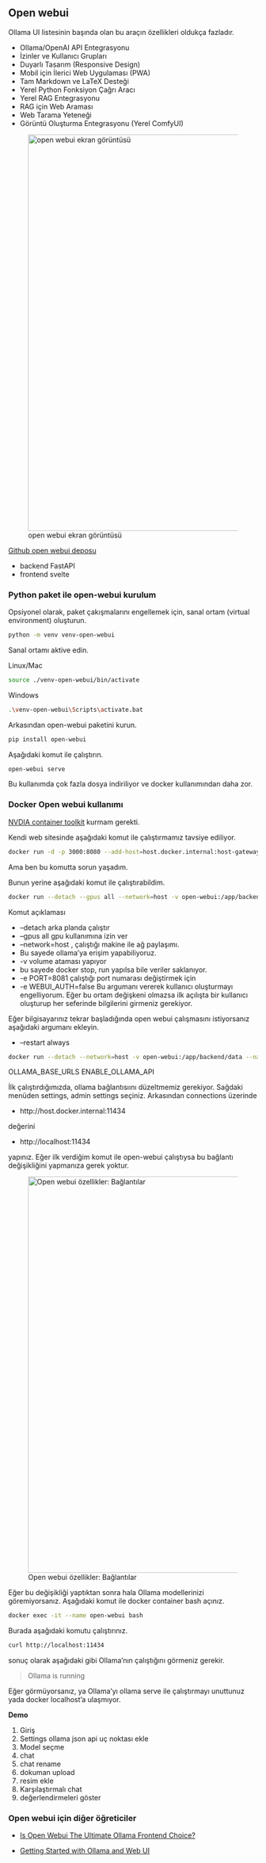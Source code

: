 ## Open webui

Ollama UI listesinin başında olan bu araçın özellikleri oldukça fazladır.

- Ollama/OpenAI API Entegrasyonu
- İzinler ve Kullanıcı Grupları
- Duyarlı Tasarım (Responsive Design)
- Mobil için İlerici Web Uygulaması (PWA)
- Tam Markdown ve LaTeX Desteği
- Yerel Python Fonksiyon Çağrı Aracı
- Yerel RAG Entegrasyonu
- RAG için Web Araması
- Web Tarama Yeteneği
- Görüntü Oluşturma Entegrasyonu (Yerel ComfyUI)


![open webui ekran görüntüsü](images/screenshot-open-webui.png){width=800}


[Github open webui deposu](https://github.com/open-webui/open-webui)

- backend FastAPI
- frontend svelte


### Python paket ile open-webui kurulum


Opsiyonel olarak, paket çakışmalarını engellemek için, sanal ortam (virtual environment) oluşturun.

```bash
python -m venv venv-open-webui
```

Sanal ortamı aktive edin.

Linux/Mac

```bash
source ./venv-open-webui/bin/activate
```

Windows

```bash
.\venv-open-webui\Scripts\activate.bat
```


Arkasından open-webui paketini kurun.

```bash
pip install open-webui
```

Aşağıdaki komut ile çalıştırın.

```bash
open-webui serve
```

Bu kullanımda çok fazla dosya indiriliyor ve docker kullanımından daha zor.


### Docker Open webui kullanımı


[NVDIA container toolkit](https://docs.nvidia.com/datacenter/cloud-native/container-toolkit/latest/install-guide.html) kurmam gerekti.

Kendi web sitesinde aşağıdaki komut ile çalıştırmamız tavsiye ediliyor.

```bash
docker run -d -p 3000:8080 --add-host=host.docker.internal:host-gateway -v open-webui:/app/backend/data --name open-webui --restart always ghcr.io/open-webui/open-webui:main
```

Ama ben bu komutta sorun yaşadım.



Bunun yerine aşağıdaki komut ile çalıştırabildim.


```bash
docker run --detach --gpus all --network=host -v open-webui:/app/backend/data --name open-webui  -e PORT=8081 -e WEBUI_AUTH=false ghcr.io/open-webui/open-webui:cuda 
```




Komut açıklaması

- --detach arka planda çalıştır
- --gpus all gpu kullanımına izin ver
- --network=host , çalıştığı makine ile ağ paylaşımı. 
- Bu sayede ollama'ya erişim yapabiliyoruz.
- -v volume ataması yapıyor 
- bu sayede docker stop, run yapılsa bile veriler saklanıyor.
- -e PORT=8081 çalıştığı port numarası değiştirmek için
- -e WEBUI_AUTH=false Bu argumanı vererek kullanıcı oluşturmayı engelliyorum.
Eğer bu ortam değişkeni olmazsa ilk açılışta bir kullanıcı oluşturup her seferinde bilgilerini girmeniz gerekiyor.





Eğer bilgisayarınız tekrar başladığında open webui çalışmasını istiyorsanız aşağıdaki argumanı ekleyin. 

- --restart always  




```bash
docker run --detach --network=host -v open-webui:/app/backend/data --name open-webui  -e PORT=8081 -e WEBUI_AUTH=false ghcr.io/open-webui/open-webui:cuda 
```

OLLAMA_BASE_URLS
ENABLE_OLLAMA_API


İlk çalıştırdığımızda, ollama bağlantısıını düzeltmemiz gerekiyor.
Sağdaki menüden settings, admin settings seçiniz.
Arkasından connections üzerinde 

- http://host.docker.internal:11434

değerini

- http://localhost:11434


yapınız.
Eğer ilk verdiğim komut ile open-webui çalıştıysa bu bağlantı değişikliğini yapmanıza gerek yoktur.


![Open webui özellikler: Bağlantılar](images/screenshot-open-webui-settings-connections.png){width=800}

Eğer bu değişikliği yaptıktan sonra hala Ollama modellerinizi göremiyorsanız.
Aşağıdaki komut ile docker container bash açınız.

```bash
docker exec -it --name open-webui bash
```

Burada aşağıdaki komutu çalıştırınız.

```bash
curl http://localhost:11434
```

sonuç olarak aşağıdaki gibi Ollama'nın çalıştığını görmeniz gerekir.

>Ollama is running

Eğer görmüyorsanız, ya Ollama'yı ollama serve ile çalıştırmayı unuttunuz yada docker localhost'a ulaşmıyor.




**Demo**

1. Giriş
2. Settings ollama json api uç noktası ekle
3. Model seçme
4. chat
5. chat rename
6. dokuman upload
7. resim ekle
8. Karşılaştırmalı chat
9. değerlendirmeleri göster




### Open webui için diğer öğreticiler

- [Is Open Webui The Ultimate Ollama Frontend Choice?](https://www.youtube.com/watch?v=16fWf0VVeIo)

- [Getting Started with Ollama and Web UI](https://www.youtube.com/watch?v=BzFafshQkWw)






